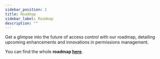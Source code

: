 ```yaml
---
sidebar_position: 2
title: Roadmap
sidebar_label: Roadmap
description: ""
---
```


Get a glimpse into the future of access control with our roadmap, detailing upcoming enhancements and innovations in
permissions management.

You can find the whole **roadmap [here](https://permit.productlane.com/roadmap)**.
